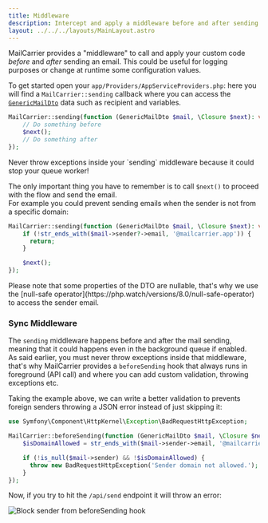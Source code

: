 ```yaml
---
title: Middleware
description: Intercept and apply a middleware before and after sending a mail 
layout: ../../../layouts/MainLayout.astro
---
```


MailCarrier provides a "middleware" to call and apply your custom code *before* and *after* sending an email. This could be useful for logging purposes or change at runtime some configuration values.  

To get started open your `app/Providers/AppServiceProviders.php`: here you will find a `MailCarrier::sending` callback where you can access the [`GenericMailDto`](https://github.com/mailcarrierapp/mailcarrier/blob/master/src/Dto/GenericMailDto.php) data such as recipient and variables.

```php
MailCarrier::sending(function (GenericMailDto $mail, \Closure $next): void {
    // Do something before
    $next();
    // Do something after
});
```

<Aside type="danger" title="Throwing exceptions">
Never throw exceptions inside your `sending` middleware because it could stop your queue worker!
</Aside>

The only important thing you have to remember is to call `$next()` to proceed with the flow and send the email.  
For example you could prevent sending emails when the sender is not from a specific domain:

```php
MailCarrier::sending(function (GenericMailDto $mail, \Closure $next): void {
    if (!str_ends_with($mail->sender?->email, '@mailcarrier.app')) {
      return;
    }

    $next();
});
```

<Aside type="note" title="Nullable properties">
Please note that some properties of the DTO are nullable, that's why we use the [null-safe operator](https://php.watch/versions/8.0/null-safe-operator) to access the sender email.
</Aside>

### Sync Middleware
The `sending` middleware happens before and after the mail sending, meaning that it could happens even in the background queue if enabled.  
As said earlier, you must never throw exceptions inside that middleware, that's why MailCarrier provides a `beforeSending` hook that always runs in foreground (API call) and where you can add custom validation, throwing exceptions etc.

Taking the example above, we can write a better validation to prevents foreign senders throwing a JSON error instead of just skipping it:

```php
use Symfony\Component\HttpKernel\Exception\BadRequestHttpException;

MailCarrier::beforeSending(function (GenericMailDto $mail, \Closure $next): void {
    $isDomainAllowed = str_ends_with($mail->sender->email, '@mailcarrier.app');

    if (!is_null($mail->sender) && !$isDomainAllowed) {
      throw new BadRequestHttpException('Sender domain not allowed.');
    }
});
```

Now, if you try to hit the `/api/send` endpoint it will throw an error:

<Image src="/images/example-block-sender-hook.png" alt="Block sender from beforeSending hook" />